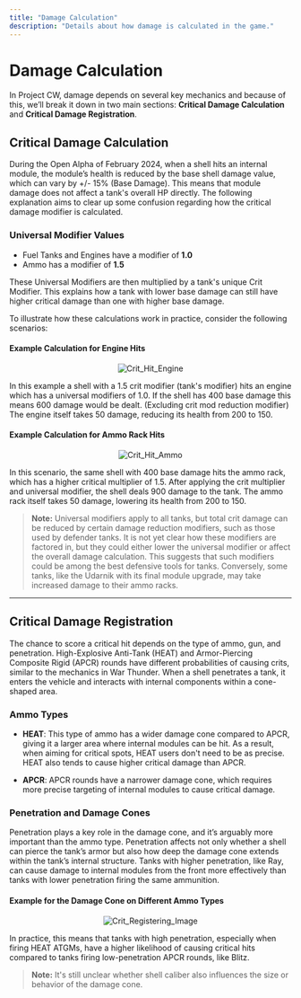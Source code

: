 ```yaml
---
title: "Damage Calculation"
description: "Details about how damage is calculated in the game."
---
```


# Damage Calculation

In Project CW, damage depends on several key mechanics and because of this, we’ll break it down in two main sections: **Critical Damage Calculation** and **Critical Damage Registration**.

## Critical Damage Calculation

During the Open Alpha of February 2024, when a shell hits an internal module, the module’s health is reduced by the base shell damage value, which can vary by +/- 15% (Base Damage). This means that module damage does not affect a tank's overall HP directly. The following explanation aims to clear up some confusion regarding how the critical damage modifier is calculated.

### Universal Modifier Values
- Fuel Tanks and Engines have a modifier of **1.0**
- Ammo has a modifier of **1.5**

These Universal Modifiers are then multiplied by a tank's unique Crit Modifier. This explains how a tank with lower base damage can still have higher critical damage than one with higher base damage.

To illustrate how these calculations work in practice, consider the following scenarios:

#### Example Calculation for Engine Hits

<div align="center">

![Crit_Hit_Engine](https://raw.githubusercontent.com/ThatSINEWAVE/pcw-bug-hunters/refs/heads/main/images/gameplay-mechanics/Damage%20Calculations/Crit_Hit_Engine.png)

</div>

In this example a shell with a 1.5 crit modifier (tank's modifier) hits an engine which has a universal modifiers of 1.0. If the shell has 400 base damage this means 600 damage would be dealt. (Excluding crit mod reduction modifier) The engine itself takes 50 damage, reducing its health from 200 to 150.

#### Example Calculation for Ammo Rack Hits

<div align="center">

![Crit_Hit_Ammo](https://raw.githubusercontent.com/ThatSINEWAVE/pcw-bug-hunters/refs/heads/main/images/gameplay-mechanics/Damage%20Calculations/Crit_Hit_Ammo.png)

</div>

In this scenario, the same shell with 400 base damage hits the ammo rack, which has a higher critical multiplier of 1.5. After applying the crit multiplier and universal modifier, the shell deals 900 damage to the tank. The ammo rack itself takes 50 damage, lowering its health from 200 to 150.

> **Note:**
> Universal modifiers apply to all tanks, but total crit damage can be reduced by certain damage reduction modifiers, such as those used by defender tanks. It is not yet clear how these modifiers are factored in, but they could either lower the universal modifier or affect the overall damage calculation. This suggests that such modifiers could be among the best defensive tools for tanks. Conversely, some tanks, like the Udarnik with its final module upgrade, may take increased damage to their ammo racks.

---

## Critical Damage Registration

The chance to score a critical hit depends on the type of ammo, gun, and penetration. High-Explosive Anti-Tank (HEAT) and Armor-Piercing Composite Rigid (APCR) rounds have different probabilities of causing crits, similar to the mechanics in War Thunder. When a shell penetrates a tank, it enters the vehicle and interacts with internal components within a cone-shaped area.

### Ammo Types
- **HEAT**: This type of ammo has a wider damage cone compared to APCR, giving it a larger area where internal modules can be hit. As a result, when aiming for critical spots, HEAT users don't need to be as precise. HEAT also tends to cause higher critical damage than APCR.

- **APCR**: APCR rounds have a narrower damage cone, which requires more precise targeting of internal modules to cause critical damage.

### Penetration and Damage Cones

Penetration plays a key role in the damage cone, and it’s arguably more important than the ammo type. Penetration affects not only whether a shell can pierce the tank’s armor but also how deep the damage cone extends within the tank’s internal structure. Tanks with higher penetration, like Ray, can cause damage to internal modules from the front more effectively than tanks with lower penetration firing the same ammunition.

#### Example for the Damage Cone on Different Ammo Types

<div align="center">

![Crit_Registering_Image](https://raw.githubusercontent.com/ThatSINEWAVE/pcw-bug-hunters/refs/heads/main/images/gameplay-mechanics/Damage%20Calculations/Crit_Registering_Image.png)

</div>

In practice, this means that tanks with high penetration, especially when firing HEAT ATGMs, have a higher likelihood of causing critical hits compared to tanks firing low-penetration APCR rounds, like Blitz.

> **Note:**
> It's still unclear whether shell caliber also influences the size or behavior of the damage cone.